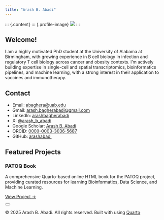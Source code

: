 ```yaml
---
title: "Arash B. Abadi"
---
```


::: {.content}
::: {.profile-image}
![](images/profile.jpg){.profile-pic}
:::

## Welcome!

I am a highly motivated PhD student at the University of Alabama at Birmingham, with growing experience in B cell biology in infection and regulatory T cell biology across cancer and obesity contexts. I'm actively building expertise in single-cell and spatial transcriptomics, bioinformatics pipelines, and machine learning, with a strong interest in their application to vaccines and immunotherapy. 

## Contact

::: {.contact-list}
- <i class="fas fa-envelope"></i> Email: [abaghera@uab.edu](mailto:abaghera@uab.edu)
- <i class="fas fa-envelope"></i> Gmail: [arash.bagherabadi@gmail.com](mailto:arash.bagherabadi@gmail.com)
- <i class="fab fa-linkedin"></i> LinkedIn: [arashbagherabadi](https://www.linkedin.com/in/arashbagherabadi)
- <i class="fab fa-x-twitter"></i> X: [@arash_b_abadi](https://x.com/arash_b_abadi)
- <i class="fas fa-graduation-cap"></i> Google Scholar: [Arash B. Abadi](https://scholar.google.com/citations?user=Jk-OzNQAAAAJ&hl=en)
- <i class="fas fa-id-card"></i> ORCID: [0000-0003-3036-5687](https://orcid.org/0000-0003-3036-5687)
- <i class="fab fa-github"></i> GitHub: [arashabadi](https://github.com/arashabadi)
:::

## Featured Projects

::: {.card}
### PATOQ Book
A comprehensive Quarto-based online HTML book for the PATOQ project, providing curated resources for learning Bioinformatics, Data Science, and Machine Learning.

[View Project →](https://arashabadi.github.io/patoq/)
:::

<button class="theme-toggle" onclick="toggleTheme()">
  <i class="fas fa-sun"></i>
  <i class="fas fa-moon"></i>
</button>

<script>
// Set dark mode as default
document.body.classList.add('dark-mode');

function toggleTheme() {
  document.body.classList.toggle('dark-mode');
  document.body.classList.toggle('light-mode');
}
</script>

<script src="https://kit.fontawesome.com/a076d05399.js" crossorigin="anonymous"></script>

::: {.footer}
© 2025 Arash B. Abadi. All rights reserved.
Built with <i class="fas fa-heart"></i> using [Quarto](https://quarto.org/)
:::

